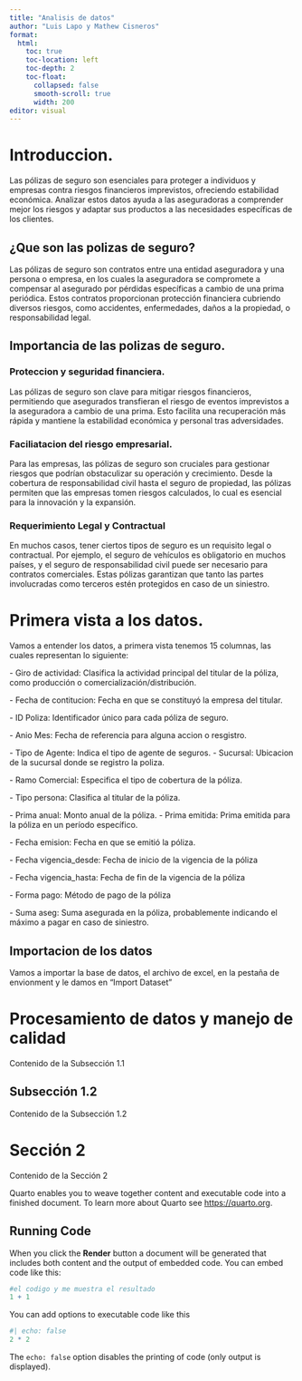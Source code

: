 ```yaml
---
title: "Analisis de datos"
author: "Luis Lapo y Mathew Cisneros"
format: 
  html:
    toc: true
    toc-location: left
    toc-depth: 2
    toc-float:
      collapsed: false
      smooth-scroll: true
      width: 200
editor: visual
---
```


# Introduccion.

Las pólizas de seguro son esenciales para proteger a individuos y empresas contra riesgos financieros imprevistos, ofreciendo estabilidad económica. Analizar estos datos ayuda a las aseguradoras a comprender mejor los riesgos y adaptar sus productos a las necesidades específicas de los clientes.

## ¿Que son las polizas de seguro?

Las pólizas de seguro son contratos entre una entidad aseguradora y una persona o empresa, en los cuales la aseguradora se compromete a compensar al asegurado por pérdidas específicas a cambio de una prima periódica. Estos contratos proporcionan protección financiera cubriendo diversos riesgos, como accidentes, enfermedades, daños a la propiedad, o responsabilidad legal.

## Importancia de las polizas de seguro.

### Proteccion y seguridad financiera.

Las pólizas de seguro son clave para mitigar riesgos financieros, permitiendo que asegurados transfieran el riesgo de eventos imprevistos a la aseguradora a cambio de una prima. Esto facilita una recuperación más rápida y mantiene la estabilidad económica y personal tras adversidades.

### Faciliatacion del riesgo empresarial.

Para las empresas, las pólizas de seguro son cruciales para gestionar riesgos que podrían obstaculizar su operación y crecimiento. Desde la cobertura de responsabilidad civil hasta el seguro de propiedad, las pólizas permiten que las empresas tomen riesgos calculados, lo cual es esencial para la innovación y la expansión.

### Requerimiento Legal y Contractual

En muchos casos, tener ciertos tipos de seguro es un requisito legal o contractual. Por ejemplo, el seguro de vehículos es obligatorio en muchos países, y el seguro de responsabilidad civil puede ser necesario para contratos comerciales. Estas pólizas garantizan que tanto las partes involucradas como terceros estén protegidos en caso de un siniestro.

# Primera vista a los datos.

Vamos a entender los datos, a primera vista tenemos 15 columnas, las cuales representan lo siguiente:

\- Giro de actividad: Clasifica la actividad principal del titular de la póliza, como producción o comercialización/distribución.

\- Fecha de contitucion: Fecha en que se constituyó la empresa del titular.

\- ID Poliza: Identificador único para cada póliza de seguro.

\- Anio Mes: Fecha de referencia para alguna accion o resgistro.

\- Tipo de Agente: Indica el tipo de agente de seguros. - Sucursal: Ubicacion de la sucursal donde se registro la poliza.

\- Ramo Comercial: Especifica el tipo de cobertura de la póliza.

\- Tipo persona: Clasifica al titular de la póliza.

\- Prima anual: Monto anual de la póliza. - Prima emitida: Prima emitida para la póliza en un período específico.

\- Fecha emision: Fecha en que se emitió la póliza.

\- Fecha vigencia_desde: Fecha de inicio de la vigencia de la póliza

\- Fecha vigencia_hasta: Fecha de fin de la vigencia de la póliza

\- Forma pago: Método de pago de la póliza

\- Suma aseg: Suma asegurada en la póliza, probablemente indicando el máximo a pagar en caso de siniestro.

## Importacion de los datos

Vamos a importar la base de datos, el archivo de excel, en la pestaña de envionment y le damos en "Import Dataset"

# Procesamiento de datos y manejo de calidad

Contenido de la Subsección 1.1

## Subsección 1.2

Contenido de la Subsección 1.2

# Sección 2

Contenido de la Sección 2

Quarto enables you to weave together content and executable code into a finished document. To learn more about Quarto see <https://quarto.org>.

## Running Code

When you click the **Render** button a document will be generated that includes both content and the output of embedded code. You can embed code like this:

```r
#el codigo y me muestra el resultado
1 + 1
```

You can add options to executable code like this

```r
#| echo: false
2 * 2
```

The `echo: false` option disables the printing of code (only output is displayed).
